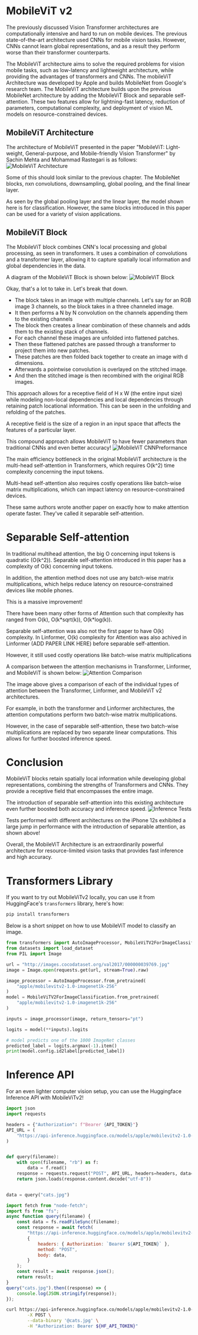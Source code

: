 # MobileViT v2 

The previously discussed Vision Transformer architectures are computationally intensive and hard to run on mobile devices. The previous state-of-the-art architecture used CNNs for mobile vision tasks. However, CNNs cannot learn global representations, and as a result they perform worse than their transformer counterparts.

The MobileViT architecture aims to solve the required problems for vision mobile tasks, such as low-latency and lightweight architecture, while providing the advantages of transformers and CNNs. The mobileViT Architecture was developed by Apple and builds MobileNet from Google's research team. The MobileViT architecture builds upon the previous MobileNet architecture by adding the MobileViT Block and separable self-attention. These two features allow for lightning-fast latency, reduction of parameters, computational complexity, and deployment of vision ML models on resource-constrained devices.

## MobileViT Architecture

The architecture of MobileViT presented in the paper "MobileViT: Light-weight, General-purpose, and Mobile-friendly Vision Transformer" by Sachin Mehta and Mohammad Rastegari is as follows:
![MobileViT Architecture](https://huggingface.co/datasets/hf-vision/course-assets/resolve/main/MobileViT-Architecture.png)

Some of this should look similar to the previous chapter. The MobileNet blocks, nxn convolutions, downsampling, global pooling, and the final linear layer.

As seen by the global pooling layer and the linear layer, the model shown here is for classification. However, the same blocks introduced in this paper can be used for a variety of vision applications.

## MobileViT Block

The MobileViT block combines CNN's local processing and global processing, as seen in transformers. It uses a combination of convolutions and a transformer layer, allowing it to capture spatially local information and global dependencies in the data. 

A diagram of the MobileViT Block is shown below:
![MobileViT Block](https://huggingface.co/datasets/hf-vision/course-assets/resolve/main/MobileViT-MobileViTBlock.png)

Okay, that's a lot to take in. Let's break that down.

- The block takes in an image with multiple channels. Let's say for an RGB image 3 channels, so the block takes in a three channeled image. 
- It then performs a N by N convolution on the channels appending them to the existing channels
- The block then creates a linear combination of these channels and adds them to the existing stack of channels.
- For each channel these images are unfolded into flattened patches.
- Then these flattened patches are passed through a transformer to project them into new patches. 
- These patches are then folded back together to create an image with d dimensions. 
- Afterwards a pointwise convolution is overlayed on the stitched image. 
- And then the stitched image is then recombined with the original RGB images.

This approach allows for a receptive field of H x W (the entire input size) while modeling non-local dependencies and local dependencies through retaining patch locational information. This can be seen in the unfolding and refolding of the patches.

<Tip>
A receptive field is the size of a region in an input space that affects the features of a particular layer.
</Tip>

This compound approach allows MobileViT to have fewer parameters than traditional CNNs and even better accuracy!
![MobileViT CNNPreformance](https://huggingface.co/datasets/hf-vision/course-assets/resolve/main/MobileViT-CNNPreformance.png)  

The main efficiency bottleneck in the original MobileViT architecture is the multi-head self-attention in Transformers, which requires O(k^2) time complexity concerning the input tokens.

Multi-head self-attention also requires costly operations like batch-wise matrix multiplications, which can impact latency on resource-constrained devices.

These same authors wrote another paper on exactly how to make attention operate faster. They've called it separable self-attention.

# Separable Self-attention

In traditional multihead attention, the big O concerning input tokens is quadratic (O(k^2)). Separable self-attention introduced in this paper has a complexity of O(k) concerning input tokens.

In addition, the attention method does not use any batch-wise matrix multiplications, which helps reduce latency on resource-constrained devices like mobile phones.

This is a massive improvement!

<Tip>
There have been many other forms of Attention such that complexity has ranged from O(k), O(k*sqrt(k)), O(k*log(k)).

Separable self-attention was also not the first paper to have O(k) complexity. In Linformer, O(k) complexity for Attention was also achived in Linformer (ADD PAPER LINK HERE) before separable self-attention.

However, it still used costly operations like batch-wise matrix multiplications
</Tip>

A comparison between the attention mechanisms in Transformer, Linformer, and MobileViT is shown below:
![Attention Comparison](https://huggingface.co/datasets/hf-vision/course-assets/resolve/main/MobileViT-Attention.png)  

The image above gives a comparison of each of the individual types of attention between the Transformer, Linformer, and MobileViT v2 architectures.

For example, in both the transformer and Linformer architectures, the attention computations perform two batch-wise matrix multiplications.  

However, in the case of separable self-attention, these two batch-wise multiplications are replaced by two separate linear computations. This allows for further boosted inference speed. 

# Conclusion

MobileViT blocks retain spatially local information while developing global representations, combining the strengths of Transformers and CNNs. They provide a receptive field that encompasses the entire image.

The introduction of separable self-attention into this existing architecture even further boosted both accuracy and inference speed.
![Inference Tests](https://huggingface.co/datasets/hf-vision/course-assets/resolve/main/MobileViT-Inference.png)

Tests performed with different architectures on the iPhone 12s exhibited a large jump in performance with the introduction of separable attention, as shown above!

Overall, the MobileViT Architecture is an extraordinarily powerful architecture for resource-limited vision tasks that provides fast inference and high accuracy.

# Transformers Library

If you want to try out MobileViTv2 locally, you can use it from HuggingFace's `transformers` library, here's how:

```bash
pip install transformers
```
Below is a short snippet on how to use MobileViT model to classify an image.

```python
from transformers import AutoImageProcessor, MobileViTV2ForImageClassification
from datasets import load_dataset
from PIL import Image

url = "http://images.cocodataset.org/val2017/000000039769.jpg"
image = Image.open(requests.get(url, stream=True).raw)

image_processor = AutoImageProcessor.from_pretrained(
    "apple/mobilevitv2-1.0-imagenet1k-256"
)
model = MobileViTV2ForImageClassification.from_pretrained(
    "apple/mobilevitv2-1.0-imagenet1k-256"
)

inputs = image_processor(image, return_tensors="pt")

logits = model(**inputs).logits

# model predicts one of the 1000 ImageNet classes
predicted_label = logits.argmax(-1).item()
print(model.config.id2label[predicted_label])
```

# Inference API

For an even lighter computer vision setup, you can use the Huggingface Inference API with MobileViTv2!

```py
import json
import requests

headers = {"Authorization": f"Bearer {API_TOKEN}"}
API_URL = (
    "https://api-inference.huggingface.co/models/apple/mobilevitv2-1.0-imagenet1k-256"
)


def query(filename):
    with open(filename, "rb") as f:
        data = f.read()
    response = requests.request("POST", API_URL, headers=headers, data=data)
    return json.loads(response.content.decode("utf-8"))


data = query("cats.jpg")
```
```js
import fetch from "node-fetch";
import fs from "fs";
async function query(filename) {
    const data = fs.readFileSync(filename);
    const response = await fetch(
        "https://api-inference.huggingface.co/models/apple/mobilevitv2-1.0-imagenet1k-256",
        {
            headers: { Authorization: `Bearer ${API_TOKEN}` },
            method: "POST",
            body: data,
        }
    );
    const result = await response.json();
    return result;
}
query("cats.jpg").then((response) => {
    console.log(JSON.stringify(response));
});
```
```bash
curl https://api-inference.huggingface.co/models/apple/mobilevitv2-1.0-imagenet1k-256 \
        -X POST \
        --data-binary '@cats.jpg' \
        -H "Authorization: Bearer ${HF_API_TOKEN}"
```